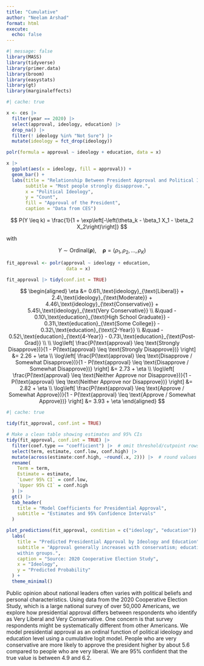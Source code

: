 ```yaml
---
title: "Cumulative"
author: "Neelam Arshad"
format: html
execute: 
  echo: false
---
```



```r
#| message: false
library(MASS)
library(tidyverse)
library(primer.data)
library(broom)
library(easystats)
library(gt)
library(marginaleffects)
```

```r
#| cache: true
```

```r
x <- ces |>
  filter(year == 2020) |>
  select(approval, ideology, education) |>
  drop_na() |> 
  filter(! ideology %in% "Not Sure") |> 
  mutate(ideology = fct_drop(ideology))
```

```r
polr(formula = approval ~ ideology + education, data = x)
```

```r
x |>
  ggplot(aes(x = ideology, fill = approval)) +
  geom_bar() +
  labs(title = "Relationship Between President Approval and Political Ideology",
       subtitle = "Most people strongly disapprove.",
       x = "Political Ideology",
       y = "Count",
       fill = "Approval of the President",
       caption = "Data from CES")
```


$$
P(Y \leq k) = \frac{1}{1 + \exp\left[-\left(\theta_k - \beta_1 X_1 - \beta_2 X_2\right)\right]}
$$

with

$$
Y \sim \text{Ordinal}(\boldsymbol{\rho}), \quad \boldsymbol{\rho} = (\rho_1, \rho_2, \dots, \rho_K)
$$


```r
fit_approval <- polr(approval ~ ideology + education,
                      data = x)
```

```r
fit_approval |> tidy(conf.int = TRUE)
```

$$
\begin{aligned}
\eta &= 0.61\,\text{ideology}_{\text{Liberal}} + 2.4\,\text{ideology}_{\text{Moderate}} + 4.46\,\text{ideology}_{\text{Conservative}} + 5.45\,\text{ideology}_{\text{Very Conservative}} \\
&\quad - 0.10\,\text{education}_{\text{High School Graduate}} - 0.31\,\text{education}_{\text{Some College}} - 0.32\,\text{education}_{\text{2-Year}} \\
&\quad - 0.52\,\text{education}_{\text{4-Year}} - 0.73\,\text{education}_{\text{Post-Grad}} \\
\\
\log\left[ \frac{P(\text{approval} \leq \text{Strongly Disapprove})}{1 - P(\text{approval} \leq \text{Strongly Disapprove})} \right] &= 2.26 + \eta \\
\log\left[ \frac{P(\text{approval} \leq \text{Disapprove / Somewhat Disapprove})}{1 - P(\text{approval} \leq \text{Disapprove / Somewhat Disapprove})} \right] &= 2.73 + \eta \\
\log\left[ \frac{P(\text{approval} \leq \text{Neither Approve nor Disapprove})}{1 - P(\text{approval} \leq \text{Neither Approve nor Disapprove})} \right] &= 2.82 + \eta \\
\log\left[ \frac{P(\text{approval} \leq \text{Approve / Somewhat Approve})}{1 - P(\text{approval} \leq \text{Approve / Somewhat Approve})} \right] &= 3.93 + \eta
\end{aligned}
$$

```r
#| cache: true
```

```r
tidy(fit_approval, conf.int = TRUE)
```

```r
# Make a clean table showing estimates and 95% CIs
tidy(fit_approval, conf.int = TRUE) |>
  filter(coef.type == "coefficient") |>  # omit threshold/cutpoint rows
  select(term, estimate, conf.low, conf.high) |>
  mutate(across(estimate:conf.high, ~round(.x, 2))) |>  # round values
  rename(
    Term = term,
    Estimate = estimate,
    `Lower 95% CI` = conf.low,
    `Upper 95% CI` = conf.high
  ) |>
  gt() |>
  tab_header(
    title = "Model Coefficients for Presidential Approval",
    subtitle = "Estimates and 95% Confidence Intervals"
  )
```

```r
plot_predictions(fit_approval, condition = c("ideology", "education")) +
  labs(
    title = "Predicted Presidential Approval by Ideology and Education",
    subtitle = "Approval generally increases with conservatism; education has smaller, nuanced effects 
    within groups.",
    caption = "Source: 2020 Cooperative Election Study",
    x = "Ideology",
    y = "Predicted Probability"
  ) +
  theme_minimal()
```

Public opinion about national leaders often varies with political beliefs and personal characteristics. Using data from the 2020 Cooperative Election Study, which is a large national survey of over 50,000 Americans, we explore how presidential approval differs between respondents who identify as Very Liberal and Very Conservative. One concern is that survey respondents might be systematically different from other Americans. We model presidential approval as an ordinal function of political ideology and education level using a cumulative logit model. People who are very conservative are more likely to approve the president higher by about 5.6 compared to people who are very liberal. We are 95% confident that the true value is between 4.9 and 6.2.
